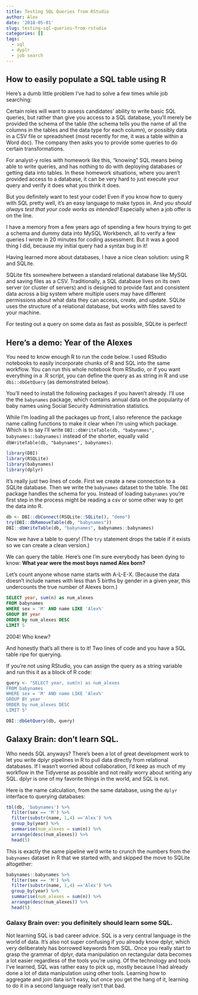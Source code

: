 ```yaml
---
title: Testing SQL Queries from RStudio
author: Alex
date: '2018-05-01'
slug: testing-sql-queries-from-rstudio
categories: []
tags:
  - sql
  - dyplr
  - job search
---
```



## How to easily populate a SQL table using R

Here's a dumb little problem I've had to solve a few times while job searching:

Certain roles will want to assess candidates' ability to write basic SQL queries, but rather than give you access to a SQL database, you'll merely be provided the schema of the table (the schema tells you the name of all the columns in the tables and the data type for each column), or possibly data in a CSV file or spreadsheet (most recently for me, it was a table within a Word doc).  The company then asks you to provide some queries to do certain transformations.

For analyst-y roles with homework like this, "knowing" SQL means being able to write queries, and has nothing to do with deploying databases or getting data into tables. In these homework situations, where you aren't provided access to a database, it can be very hard to just execute your query and verify it does what you think it does.

But you definitely want to test your code! Even if you know how to query with SQL pretty well, it's an easy language to make typos in. And *you should always test that your code works as intended!* Especially when a job offer is on the line. 

I have a memory from a few years ago of spending a few hours trying to get a schema and dummy data into MySQL Workbench, all to verify a few queries I wrote in 20 minutes for coding assessment. But it was a good thing I did, because my initial query had a syntax bug in it!

Having learned more about databases, I have a nice clean solution: using R and SQLite.

SQLite fits somewhere between a standard relational database like MySQL and saving files as a CSV.  Traditionally, a SQL database lives on its own server (or cluster of servers) and is designed to provide fast and consistent data across a big system where multiple users may have different permissions about what data they can access, create, and update. SQLite uses the structure of a relational database, but works with files saved to your machine.

For testing out a query on some data as fast as possible, SQLite is perfect!

## Here's a demo: Year of the Alexes

You need to know enough R to run the code below. I used RStudio notebooks to easily incorporate chunks of R and SQL into the same workflow.  You can run this whole notebook from RStudio, or if you want everything in a .R script, you can define the query as as string in R and use `dbi::dbGetQuery` (as demonstrated below).

You'll need to install the following packages if you haven't already. I'll use the the `babynames` package, which contains annual data on the popularity of baby names using Social Security Administration statistics.

While I'm loading all the packages up front, I also reference the package name calling functions to make it clear when I'm using which package. Which is to say I'll write `DBI::dbWriteTable(db, "babynames", babynames::babynames)` instead of the shorter, equally valid `dbWriteTable(db, "babynames", babynames)`.

```r
library(DBI)
library(RSQLite)
library(babynames)
library(dplyr)
```

It's really just two lines of code.  First we create a new connection to a SQLite database. Then we write the `babynames` dataset to the table.  The `DBI` package handles the schema for you. Instead of loading `babynames` you're first step in the process might be reading a csv or some other way to get the data into R.

```r
db <- DBI::dbConnect(RSQLite::SQLite(), "demo")
try(DBI::dbRemoveTable(db, "babynames"))
DBI::dbWriteTable(db, "babynames", babynames::babynames)
```

Now we have a table to query! (The `try` statement drops the table if it exists so we can create a clean version.)

We can query the table. Here's one I'm sure everybody has been dying to know: **What year were the most boys named Alex born?**

Let's count anyone whose name starts with A-L-E-X. (Because the data doesn't include names with less than 5 births by gender in a given year, this undercounts the true number of Alexes born.)


```sql
SELECT year, sum(n) as num_alexes
FROM babynames
WHERE sex = 'M' AND name LIKE 'Alex%'
GROUP BY year
ORDER by num_alexes DESC
LIMIT 5
```

2004!  Who knew?

And honestly that's all there is to it!  Two lines of code and you have a SQL table ripe for querying.

If you're not using RStudio, you can assign the query as a string variable and run this it as a block of R code:
```r
query <- "SELECT year, sum(n) as num_alexes
FROM babynames
WHERE sex = 'M' AND name LIKE 'Alex%'
GROUP BY year
ORDER by num_alexes DESC
LIMIT 5"

DBI::dbGetQuery(db, query)
```

## Galaxy Brain: don't learn SQL.

Who needs SQL anyways? There's been a lot of great development work to let you write dplyr pipelines in R to pull data directly from relational databases. If I wasn't worried about collaboration, I'd keep as much of my workflow in the Tidyverse as possible and not really worry about writing any SQL. dplyr is one of my favorite things in the world, and SQL is not.

Here is the name calculation, from the same database, using the `dplyr` interface to querying databases:

```r
tbl(db, 'babynames') %>%
  filter(sex == 'M') %>%
  filter(substr(name, 1,4) =='Alex') %>% 
  group_by(year) %>%
  summarise(num_alexes = sum(n)) %>%
  arrange(desc(num_alexes)) %>%
  head(5)
```


This is exactly the same pipeline we'd write to crunch the numbers from the `babynames` dataset in R that we started with, and skipped the move to SQLite altogether:

```r
babynames::babynames %>%
  filter(sex == 'M') %>%
  filter(substr(name, 1,4) =='Alex') %>%
  group_by(year) %>%
  summarise(num_alexes = sum(n)) %>%
  arrange(desc(num_alexes)) %>%
  head(5)
```

### Galaxy Brain over: you definitely should learn some SQL.

Not learning SQL is bad career advice. SQL is a very central language in the world of data. It's also not super confusing if you already know dplyr, which very deliberately has borrowed keywords from SQL. Once you really start to grasp the grammar of dplyr, data manipulation on rectangular data becomes a lot easier regardless of the tools you're using. Of the technology and tools I've learned, SQL was rather easy to pick up, mostly because I had already done a lot of data manipulation using other tools. Learning how to aggregate and join data isn't easy, but once you get the hang of it, learning to do it in a second language really isn't that bad.